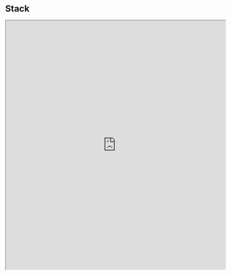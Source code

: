 # Stack

<iframe
  width="140%"
  height="800vh"
  allow="clipboard-write"
  src="https://650dedf849a2dc4910e44cf8-ulothkjwdq.chromatic.com/iframe.html?path=/story/components-stack--docs&viewMode=docs&shortcuts=false&singleStory=true"
/>
